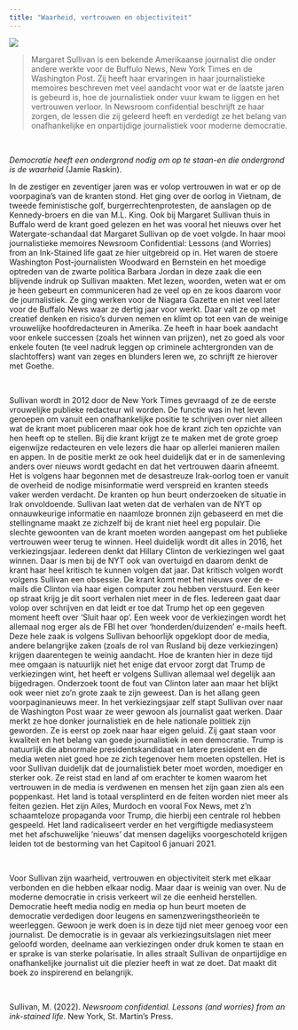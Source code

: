 ```yaml
---
title: "Waarheid, vertrouwen en objectiviteit"
---
```


![](Screenshot.png)

> Margaret Sullivan is een bekende Amerikaanse journalist die onder andere werkte voor de Buffulo News, New York Times en de Washington Post. Zij heeft haar ervaringen in haar journalistieke memoires beschreven met veel aandacht voor wat er de laatste jaren is gebeurd is, hoe de journalistiek onder vuur kwam te liggen en het vertrouwen verloor. In Newsroom confidential beschrijft ze haar zorgen, de lessen die zij geleerd heeft en verdedigt ze het belang van onafhankelijke en onpartijdige journalistiek voor moderne democratie. 

<br>

*Democratie heeft een ondergrond nodig om op te staan-en die ondergrond is de waarheid* (Jamie Raskin).

In de zestiger en zeventiger jaren was er volop vertrouwen in wat er op de voorpagina’s van de kranten stond. Het ging over de oorlog in Vietnam, de tweede feministische golf, burgerrechtenprotesten, de aanslagen op de Kennedy-broers en die van M.L. King. Ook bij Margaret Sullivan thuis in Buffalo werd de krant goed gelezen en het was vooral het nieuws over het Watergate-schandaal dat Margaret Sullivan op de voet volgde. In haar mooi journalistieke memoires Newsroom Confidential: Lessons (and Worries) from an Ink-Stained life gaat ze hier uitgebreid op in. Het waren de stoere Washington Post-journalisten Woodward en Bernstein en het moedige optreden van de zwarte politica Barbara Jordan in deze zaak die een blijvende indruk op Sullivan maakten. Met lezen, woorden, weten wat er om je heen gebeurt en communiceren had ze veel op en ze koos daarom voor de journalistiek. Ze ging werken voor de Niagara Gazette en niet veel later voor de Buffalo News waar ze dertig jaar voor werkt. Daar valt ze op met creatief denken en risico’s durven nemen en klimt op tot een van de weinige vrouwelijke hoofdredacteuren in Amerika. Ze heeft in haar boek aandacht voor enkele successen (zoals het winnen van prijzen), net zo goed als voor enkele fouten (te veel nadruk leggen op criminele achtergronden van de slachtoffers) want van zeges en blunders leren we, zo schrijft ze hierover met Goethe.

<br>

Sullivan wordt in 2012 door de New York Times gevraagd of ze de eerste vrouwelijke publieke redacteur wil worden. De functie was in het leven geroepen om vanuit een onafhankelijke positie te schrijven over niet alleen wat de krant moet publiceren maar ook hoe de krant zich ten opzichte van hen heeft op te stellen. Bij die krant krijgt ze te maken met de grote groep eigenwijze redacteuren en vele lezers die haar op allerlei manieren mailen en appen. In de positie merkt ze ook heel duidelijk dat er in de samenleving anders over nieuws wordt gedacht en dat het vertrouwen daarin afneemt. Het is volgens haar begonnen met de desastreuze Irak-oorlog toen er vanuit de overheid de nodige misinformatie werd verspreid en kranten steeds vaker werden verdacht. De kranten op hun beurt onderzoeken de situatie in Irak onvoldoende. Sullivan laat weten dat de verhalen van de NYT op onnauwkeurige informatie en naamloze bronnen zijn gebaseerd en met die stellingname maakt ze zichzelf bij de krant niet heel erg populair. Die slechte gewoonten van de krant moeten worden aangepast om het publieke vertrouwen weer terug te winnen. Heel duidelijk wordt dit alles in 2016, het verkiezingsjaar. Iedereen denkt dat Hillary Clinton de verkiezingen wel gaat winnen. Daar is men bij de NYT ook van overtuigd en daarom denkt de krant haar heel kritisch te kunnen volgen dat jaar. Dat kritisch volgen wordt volgens Sullivan een obsessie. De krant komt met het nieuws over de e-mails die Clinton via haar eigen computer zou hebben verstuurd. Een keer op straat krijg je dit soort verhalen niet meer in de fles. Iedereen gaat daar volop over schrijven en dat leidt er toe dat Trump het op een gegeven moment heeft over ‘Sluit haar op’. Een week voor de verkiezingen wordt het allemaal nog erger als de FBI het over ‘honderden/duizenden’ e-mails heeft. Deze hele zaak is volgens Sullivan behoorlijk opgeklopt door de media, andere belangrijke zaken (zoals de rol van Rusland bij deze verkiezingen) krijgen daarentegen te weinig aandacht. Hoe de kranten hier in deze tijd mee omgaan is natuurlijk niet het enige dat ervoor zorgt dat Trump de verkiezingen wint, het heeft er volgens Sullivan allemaal wel degelijk aan bijgedragen. Onderzoek toont de fout van Clinton later aan maar het blijkt ook weer niet zo’n grote zaak te zijn geweest. Dan is het allang geen voorpaginanieuws meer.
In het verkiezingsjaar zelf stapt Sullivan over naar de Washington Post waar ze weer gewoon als journalist gaat werken. Daar merkt ze hoe donker journalistiek en de hele nationale politiek zijn geworden. Ze is eerst op zoek naar haar eigen geluid. Zij gaat staan voor kwaliteit en het belang van goede journalistiek in een democratie. Trump is natuurlijk die abnormale presidentskandidaat en latere president en de media weten niet goed hoe ze zich tegenover hem moeten opstellen. Het is voor Sullivan duidelijk dat de journalistiek beter moet worden, moediger en sterker ook. Ze reist stad en land af om erachter te komen waarom het vertrouwen in de media is verdwenen en mensen het zijn gaan zien als een poppenkast. Het land is totaal versplinterd en de feiten worden niet meer als feiten gezien. Het zijn Ailes, Murdoch en vooral Fox News, met z’n schaamteloze propaganda voor Trump, die hierbij een centrale rol hebben gespeeld. Het land radicaliseert verder en het vergiftigde mediasysteem met het afschuwelijke ‘nieuws’ dat mensen dagelijks voorgeschoteld krijgen leiden tot de bestorming van het Capitool 6 januari 2021.  

<br>

Voor Sullivan zijn waarheid, vertrouwen en objectiviteit sterk met elkaar verbonden en die hebben elkaar nodig. Maar daar is weinig van over. Nu de moderne democratie in crisis verkeert wil ze die eenheid herstellen. Democratie heeft media nodig en media op hun beurt moeten de democratie verdedigen door leugens en samenzweringstheorieën te weerleggen. Gewoon je werk doen is in deze tijd niet meer genoeg voor een journalist. De democratie is in gevaar als verkiezingsuitslagen niet meer geloofd worden, deelname aan verkiezingen onder druk komen te staan en er sprake is van sterke polarisatie. In alles straalt Sullivan de onpartijdige en onafhankelijke journalist uit die plezier heeft in wat ze doet. Dat maakt dit boek zo inspirerend en belangrijk.

<br>

Sullivan, M. (2022). *Newsroom confidential. Lessons (and worries) from an ink-stained life*. New York, St. Martin’s Press.
